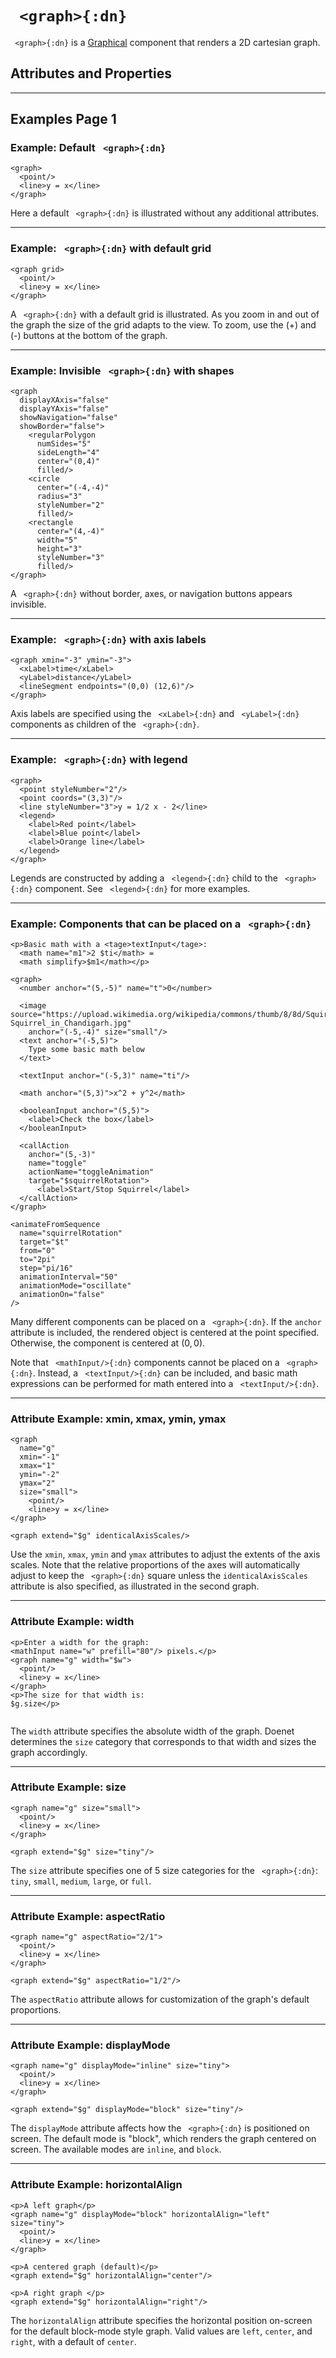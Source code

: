 



# ` <graph>{:dn}`

` <graph>{:dn}`  is a [Graphical](../document_structure/essentialConcepts#component-types) 
component that renders a 2D cartesian graph.

## Attributes and Properties 
 <AttrDisplay name='graph'/> 
 <PropDisplay name='graph'/>

---
## Examples Page 1


### Example: Default ` <graph>{:dn}`


```doenet-example
<graph>
  <point/>
  <line>y = x</line>
</graph>
```



Here a default ` <graph>{:dn}` is illustrated without any additional attributes.



---

### Example: ` <graph>{:dn}` with default grid


```doenet-example
<graph grid>
  <point/>
  <line>y = x</line>
</graph>
```



A ` <graph>{:dn}` with a default grid is illustrated. As you zoom in and out of 
the graph the size of the grid adapts to the view. To zoom, use the (+) and (-) buttons 
at the bottom of the graph.



---

### Example: Invisible ` <graph>{:dn}` with shapes


```doenet-editor-horiz
<graph 
  displayXAxis="false" 
  displayYAxis="false" 
  showNavigation="false" 
  showBorder="false">
    <regularPolygon 
      numSides="5" 
      sideLength="4" 
      center="(0,4)" 
      filled/>
    <circle 
      center="(-4,-4)" 
      radius="3" 
      styleNumber="2" 
      filled/>
    <rectangle 
      center="(4,-4)" 
      width="5" 
      height="3" 
      styleNumber="3" 
      filled/>
</graph>
```



A ` <graph>{:dn}` without border, axes, or navigation buttons appears invisible.



---

### Example: ` <graph>{:dn}` with axis labels


```doenet-editor-horiz
<graph xmin="-3" ymin="-3">
  <xLabel>time</xLabel>
  <yLabel>distance</yLabel>
  <lineSegment endpoints="(0,0) (12,6)"/>
</graph>
```



Axis labels are specified using the ` <xLabel>{:dn}` and ` <yLabel>{:dn}` components as 
children of the ` <graph>{:dn}`.



---

### Example: ` <graph>{:dn}` with legend


```doenet-editor-horiz
<graph>
  <point styleNumber="2"/>
  <point coords="(3,3)"/>
  <line styleNumber="3">y = 1/2 x - 2</line>
  <legend>
    <label>Red point</label>
    <label>Blue point</label>
    <label>Orange line</label>
  </legend>
</graph>
```



Legends are constructed by adding a ` <legend>{:dn}` child to the ` <graph>{:dn}` 
component. See ` <legend>{:dn}` for more examples.



---

### Example: Components that can be placed on a ` <graph>{:dn}`


```doenet-editor-horiz
<p>Basic math with a <tage>textInput</tage>:
  <math name="m1">2 $ti</math> = 
  <math simplify>$m1</math></p>

<graph>
  <number anchor="(5,-5)" name="t">0</number>
  
  <image source="https://upload.wikimedia.org/wikipedia/commons/thumb/8/8d/Squirrel_in_Chandigarh.jpg/2560px-Squirrel_in_Chandigarh.jpg" 
    anchor="(-5,-4)" size="small"/>
  <text anchor="(-5,5)">
    Type some basic math below
  </text>

  <textInput anchor="(-5,3)" name="ti"/>
  
  <math anchor="(5,3)">x^2 + y^2</math>
  
  <booleanInput anchor="(5,5)">
    <label>Check the box</label>
  </booleanInput>
  
  <callAction 
    anchor="(5,-3)" 
    name="toggle" 
    actionName="toggleAnimation" 
    target="$squirrelRotation">
      <label>Start/Stop Squirrel</label>
  </callAction>
</graph>

<animateFromSequence 
  name="squirrelRotation" 
  target="$t" 
  from="0" 
  to="2pi" 
  step="pi/16" 
  animationInterval="50" 
  animationMode="oscillate" 
  animationOn="false"
/>
```

Many different components can be placed on a ` <graph>{:dn}`. If the `anchor` attribute 
is included, the rendered object is centered at the point specified. Otherwise, the 
component is centered at $(0,0)$. 


Note that ` <mathInput/>{:dn}` components cannot be placed on a ` <graph>{:dn}`. 
Instead, a ` <textInput/>{:dn}` can be included, and basic math expressions can be 
performed for math entered into a ` <textInput/>{:dn}`.



---

### Attribute Example: xmin, xmax, ymin, ymax


```doenet-example
<graph 
  name="g" 
  xmin="-1" 
  xmax="1" 
  ymin="-2" 
  ymax="2" 
  size="small">
    <point/>
    <line>y = x</line>
</graph>

<graph extend="$g" identicalAxisScales/>
```

Use the `xmin`, `xmax`, `ymin` and `ymax` attributes to adjust the extents of 
the axis scales. Note that the relative proportions of the axes will automatically 
adjust to keep the ` <graph>{:dn}` square unless the `identicalAxisScales` attribute 
is also specified, as illustrated in the second graph.


---

### Attribute Example: width


```doenet-example
<p>Enter a width for the graph:
<mathInput name="w" prefill="80"/> pixels.</p>
<graph name="g" width="$w">
  <point/>
  <line>y = x</line>
</graph> 
<p>The size for that width is:
$g.size</p>


```



The `width` attribute specifies the absolute width of the graph. Doenet determines 
the `size` category that corresponds to that width and sizes the graph accordingly.



---

### Attribute Example: size


```doenet-example
<graph name="g" size="small">
  <point/>
  <line>y = x</line>
</graph>

<graph extend="$g" size="tiny"/>
```



The `size` attribute specifies one of 5 size categories for the 
` <graph>{:dn}`: `tiny`, `small`, `medium`, `large`, or `full`.



---

### Attribute Example: aspectRatio


```doenet-example
<graph name="g" aspectRatio="2/1">
  <point/>
  <line>y = x</line>
</graph>

<graph extend="$g" aspectRatio="1/2"/>
```



The `aspectRatio` attribute allows for customization of the graph's default proportions.



---

### Attribute Example: displayMode


```doenet-example
<graph name="g" displayMode="inline" size="tiny">
  <point/>
  <line>y = x</line>
</graph>

<graph extend="$g" displayMode="block" size="tiny"/>
```



The `displayMode` attribute affects how the ` <graph>{:dn}` is positioned on screen. 
The default mode is "block", which renders the graph centered on screen. The available 
modes are `inline`, and `block`. 



---

### Attribute Example: horizontalAlign


```doenet-example
<p>A left graph</p>  
<graph name="g" displayMode="block" horizontalAlign="left" size="tiny">
  <point/>
  <line>y = x</line>
</graph>

<p>A centered graph (default)</p>
<graph extend="$g" horizontalAlign="center"/>

<p>A right graph </p>
<graph extend="$g" horizontalAlign="right"/>
```



The `horizontalAlign` attribute specifies the horizontal position on-screen 
for the default block-mode style graph. Valid values are `left`, `center`, and `right`, 
with a default of `center`.


